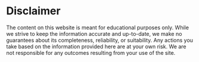 # Disclaimer

The content on this website is meant for educational purposes only. While we strive to keep the information accurate and up-to-date, we make no guarantees about its completeness, reliability, or suitability. Any actions you take based on the information provided here are at your own risk. We are not responsible for any outcomes resulting from your use of the site.
